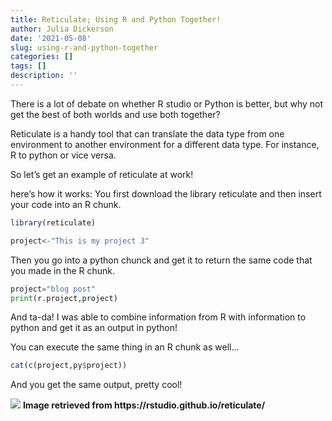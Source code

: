 ```yaml
---
title: Reticulate; Using R and Python Together!
author: Julia Dickerson
date: '2021-05-08'
slug: using-r-and-python-together
categories: []
tags: []
description: ''
---
```

There is a lot of debate on whether R studio or Python is better, but why not get the best of both worlds and use both together? 

Reticulate is a handy tool that can translate the data type from one environment to another environment for a different data type. For instance, R to python or vice versa. 

So let's get an example of reticulate at work!

here's how it works: 
You first download the library reticulate and then insert your code into an R chunk. 

```R
library(reticulate)

project<-"This is my project 3"
```

Then you go into a python chunck and get it to return the same code that you made in the R chunk. 

```python
project="blog post"
print(r.project,project)
```

And ta-da! I was able to combine information from R with information to python and get it as an output in python!

You can execute the same thing in an R chunk as well...

```R
cat(c(project,py$project))
```

And you get the same output, pretty cool!

![](/img/reticulated_python.png)
**Image retrieved from https://rstudio.github.io/reticulate/**







